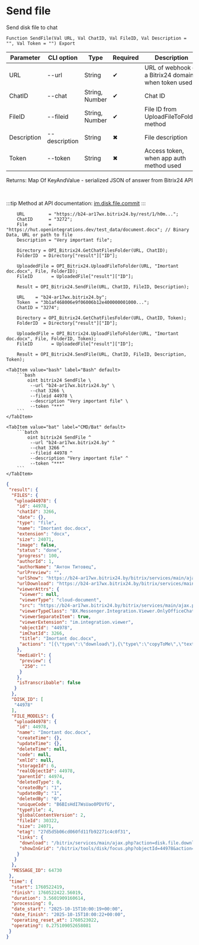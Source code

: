﻿---
sidebar_position: 5
description: Send file and other functions to work with Bitrix24 in the Open Integration Package, a free open-source integration library for 1C:Enterprise 8, OneScript and CLI
keywords: [1C, 1С, 1С:Enterprise, 1С:Enterprise 8.3, API, Integration, Services, Exchange, OneScript, CLI, Bitrix24]
---


# Send file
 Send disk file to chat



`Function SendFile(Val URL, Val ChatID, Val FileID, Val Description = "", Val Token = "") Export`

  | Parameter | CLI option | Type | Required | Description |
  |-|-|-|-|-|
  | URL | --url | String | &#x2714; | URL of webhook or a Bitrix24 domain, when token used |
  | ChatID | --chat | String, Number | &#x2714; | Chat ID |
  | FileID | --fileid | String, Number | &#x2714; | File ID from UploadFileToFolder method |
  | Description | --description | String | &#x2716; | File description |
  | Token | --token | String | &#x2716; | Access token, when app auth method used |

  
  Returns:  Map Of KeyAndValue - serialized JSON of answer from Bitrix24 API

<br/>

:::tip
Method at API documentation: [im.disk.file.commit](https://dev.1c-bitrix.ru/learning/course/index.php?COURSE_ID=93&LESSON_ID=11485)
:::
<br/>


```bsl title="1C:Enterprise/OneScript code example"
    URL         = "https://b24-ar17wx.bitrix24.by/rest/1/h0m...";
    ChatID      = "3272";
    File        = "https://hut.openintegrations.dev/test_data/document.docx"; // Binary Data, URL or path to file
    Description = "Very important file";

    Directory = OPI_Bitrix24.GetChatFilesFolder(URL, ChatID);
    FolderID  = Directory["result"]["ID"];

    UploadedFile = OPI_Bitrix24.UploadFileToFolder(URL, "Imortant doc.docx", File, FolderID);
    FileID       = UploadedFile["result"]["ID"];

    Result = OPI_Bitrix24.SendFile(URL, ChatID, FileID, Description);

    URL    = "b24-ar17wx.bitrix24.by";
    Token  = "3b1af468006e9f06006b12e400000001000...";
    ChatID = "3274";

    Directory = OPI_Bitrix24.GetChatFilesFolder(URL, ChatID, Token);
    FolderID  = Directory["result"]["ID"];

    UploadedFile = OPI_Bitrix24.UploadFileToFolder(URL, "Imortant doc.docx", File, FolderID, Token);
    FileID       = UploadedFile["result"]["ID"];

    Result = OPI_Bitrix24.SendFile(URL, ChatID, FileID, Description, Token);
```
 

 <Tabs>
  
    <TabItem value="bash" label="Bash" default>
        ```bash
            oint bitrix24 SendFile \
             --url "b24-ar17wx.bitrix24.by" \
             --chat 3266 \
             --fileid 44978 \
             --description "Very important file" \
             --token "***"
        ```
    </TabItem>
  
    <TabItem value="bat" label="CMD/Bat" default>
        ```batch
            oint bitrix24 SendFile ^
             --url "b24-ar17wx.bitrix24.by" ^
             --chat 3266 ^
             --fileid 44978 ^
             --description "Very important file" ^
             --token "***"
        ```
    </TabItem>
</Tabs>


```json title="Result"
{
 "result": {
  "FILES": {
   "upload44978": {
    "id": 44978,
    "chatId": 3266,
    "date": {},
    "type": "file",
    "name": "Imortant doc.docx",
    "extension": "docx",
    "size": 24071,
    "image": false,
    "status": "done",
    "progress": 100,
    "authorId": 1,
    "authorName": "Антон Титовец",
    "urlPreview": "",
    "urlShow": "https://b24-ar17wx.bitrix24.by/bitrix/services/main/ajax.php?action=disk.api.file.download&SITE_ID=s1&humanRE=1&fileId=44978&width=1280&height=1280&signature=368b8cdef3e72a6311d281b7551dc05cf27ff27a0786bf6cc08cd477f95f1ea0&exact=N&fileName=Imortant%20doc.docx",
    "urlDownload": "https://b24-ar17wx.bitrix24.by/bitrix/services/main/ajax.php?action=disk.api.file.download&SITE_ID=s1&humanRE=1&fileId=44978&width=1280&height=1280&signature=368b8cdef3e72a6311d281b7551dc05cf27ff27a0786bf6cc08cd477f95f1ea0&exact=N&fileName=Imortant%20doc.docx",
    "viewerAttrs": {
     "viewer": null,
     "viewerType": "cloud-document",
     "src": "https://b24-ar17wx.bitrix24.by/bitrix/services/main/ajax.php?action=disk.api.file.download&SITE_ID=s1&humanRE=1&fileId=44978&width=1280&height=1280&signature=368b8cdef3e72a6311d281b7551dc05cf27ff27a0786bf6cc08cd477f95f1ea0&exact=N&fileName=Imortant%20doc.docx",
     "viewerTypeClass": "BX.Messenger.Integration.Viewer.OnlyOfficeChatItem",
     "viewerSeparateItem": true,
     "viewerExtension": "im.integration.viewer",
     "objectId": "44978",
     "imChatId": 3266,
     "title": "Imortant doc.docx",
     "actions": "[{\"type\":\"download\"},{\"type\":\"copyToMe\",\"text\":\"Сохранить на Диск\",\"action\":\"BXIM.disk.saveToDiskAction\",\"params\":{\"fileId\":\"44978\"},\"extension\":\"disk.viewer.actions\",\"buttonIconClass\":\"ui-btn-icon-cloud\"}]"
    },
    "mediaUrl": {
     "preview": {
      "250": ""
     }
    },
    "isTranscribable": false
   }
  },
  "DISK_ID": [
   "44978"
  ],
  "FILE_MODELS": {
   "upload44978": {
    "id": 44978,
    "name": "Imortant doc.docx",
    "createTime": {},
    "updateTime": {},
    "deleteTime": null,
    "code": null,
    "xmlId": null,
    "storageId": 6,
    "realObjectId": 44978,
    "parentId": 44974,
    "deletedType": 0,
    "createdBy": "1",
    "updatedBy": "1",
    "deletedBy": "0",
    "uniqueCode": "B6BIsHdI7WsUao0PDVfG",
    "typeFile": 4,
    "globalContentVersion": 2,
    "fileId": 30322,
    "size": 24071,
    "etag": "27d5d5b06cd060fd11fb92271c4c0f31",
    "links": {
     "download": "/bitrix/services/main/ajax.php?action=disk.file.download&SITE_ID=s1&fileId=44978",
     "showInGrid": "/bitrix/tools/disk/focus.php?objectId=44978&action=showObjectInGrid&ncc=1"
    }
   }
  },
  "MESSAGE_ID": 64730
 },
 "time": {
  "start": 1760522419,
  "finish": 1760522422.56019,
  "duration": 3.5601909160614,
  "processing": 0,
  "date_start": "2025-10-15T10:00:19+00:00",
  "date_finish": "2025-10-15T10:00:22+00:00",
  "operating_reset_at": 1760523022,
  "operating": 0.275109052658081
 }
}
```
